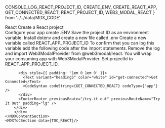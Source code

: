   CONSOLE_LOG_REACT_PROJECT_ID,
  CREATE_ENV,
  CREATE_REACT_APP,
  GET_CONNECTED_REACT,
  REACT_PROJECT_ID,
  WEB3_MODAL_REACT
} from '../../data/MDX_CODE'

<MDXLayout>
  <div style={{display: "flex"}}>
    <MDXContentSection>
        <div>
          <div style={{padding: '1em 0 1em 0'}}>
            <Text variant="heading4" color="white" id="react">React</Text>
            <Text variant="heading5" color="white" id="create-react-project">Create a React project</Text>
            <CodeSyntax codeString={CREATE_REACT_APP} codeType={"terminal"} />
        </div>
        <div>
          <div style={{padding: '1em 0 1em 0'}}>
            <Text variant="heading4" color="white" id="configure-app">Configure your app</Text>
            <Text variant="heading5" color="white" id="create-env">create .ENV</Text>
            <Text variant="text3" color="grey">
              Save the project ID as an environment variable. Install dotenv and create a new file called .env
            </Text>
            <CodeSyntax codeString={CREATE_ENV} codeType={"app"} />
            <Text variant="text3" color="grey">
              Create a new variable called REACT_APP_PROJECT_ID
            </Text>
            <CodeSyntax codeString={REACT_PROJECT_ID} codeType={"app"} />
            <Text variant="text3" color="grey">
              To confirm that you can log this variable add the following code after the import statements.
            </Text>
            <CodeSyntax codeString={CONSOLE_LOG_REACT_PROJECT_ID} codeType={"app"} />
            <Text variant="text3" color="grey">
                Remove the log and import Web3ModalProvider from @web3modal/react. You will wrap your consuming app with Web3ModalProvider. Set projectId to REACT_APP_PROJECT_ID.
            </Text>
            <CodeSyntax codeString={WEB3_MODAL_REACT} codeType={"app"} />
        </div>

          <div style={{ padding: '1em 0 1em 0' }}>
            <Text variant="heading5" color="white" id="get-connected">Get Connected</Text>
            <CodeSyntax codeString={GET_CONNECTED_REACT} codeType={"app"} />
          </div>
          <FooterRouter previousRoute="/try-it-out" previousRouteName="Try It Out" padding="lg" />
        </div>
        </div>
    </MDXContentSection>
    <MDXToCSection data={TOC_REACT}/>

  </div>
</MDXLayout>
